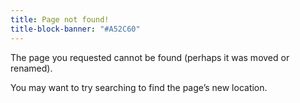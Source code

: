 ```yaml
---
title: Page not found!
title-block-banner: "#A52C60"
---
```


The page you requested cannot be found (perhaps it was moved or renamed).

You may want to try searching to find the page's new location.
